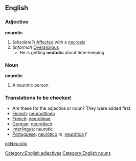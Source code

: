 ==English==
===Adjective===
'''neurotic'''
#(''obsolete?'') [[Affected]] with a [[neurosis]]
#(''informal'') [[Overanxious]]
#* He is getting '''neutotic''' about time-keeping
===Noun===
'''neurotic'''
#A neurotic person
===Translations to be checked===
* Are these for the adjective or noun? They were added first.
*[[Finnish]]: [[neuroottinen]]
*[[French]]: [[neurotique]]
*[[German]]: [[neurotisch]]
*[[Interlingua]]: neurotic
*[[Portuguese]]: [[neurótico]] ''m'', [[neurótica]] ''f''
[[Category:English adjectives]]
[[Category:English nouns]]
[[pl:Neurotic]]